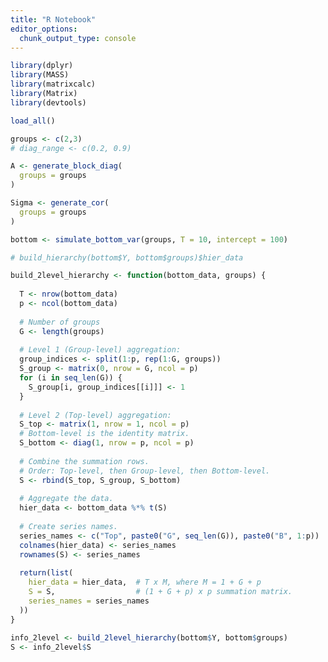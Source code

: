 ```yaml
---
title: "R Notebook"
editor_options: 
  chunk_output_type: console
---
```



```r
library(dplyr)
library(MASS)
library(matrixcalc)
library(Matrix)
library(devtools)

load_all()
```


```r
groups <- c(2,3)
# diag_range <- c(0.2, 0.9)

A <- generate_block_diag(
  groups = groups
)

Sigma <- generate_cor(
  groups = groups
)

bottom <- simulate_bottom_var(groups, T = 10, intercept = 100)

# build_hierarchy(bottom$Y, bottom$groups)$hier_data
```

```r
build_2level_hierarchy <- function(bottom_data, groups) {
  
  T <- nrow(bottom_data)
  p <- ncol(bottom_data)
  
  # Number of groups
  G <- length(groups)
  
  # Level 1 (Group-level) aggregation:
  group_indices <- split(1:p, rep(1:G, groups))
  S_group <- matrix(0, nrow = G, ncol = p)
  for (i in seq_len(G)) {
    S_group[i, group_indices[[i]]] <- 1
  }
  
  # Level 2 (Top-level) aggregation:
  S_top <- matrix(1, nrow = 1, ncol = p)
  # Bottom-level is the identity matrix.
  S_bottom <- diag(1, nrow = p, ncol = p)
  
  # Combine the summation rows.
  # Order: Top-level, then Group-level, then Bottom-level.
  S <- rbind(S_top, S_group, S_bottom)
  
  # Aggregate the data.
  hier_data <- bottom_data %*% t(S)
  
  # Create series names.
  series_names <- c("Top", paste0("G", seq_len(G)), paste0("B", 1:p))
  colnames(hier_data) <- series_names
  rownames(S) <- series_names
  
  return(list(
    hier_data = hier_data,  # T x M, where M = 1 + G + p
    S = S,                  # (1 + G + p) x p summation matrix.
    series_names = series_names
  ))
}
```

```r
info_2level <- build_2level_hierarchy(bottom$Y, bottom$groups)
S <- info_2level$S
```

